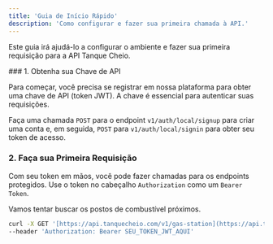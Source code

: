 ```yaml
---
title: 'Guia de Início Rápido'
description: 'Como configurar e fazer sua primeira chamada à API.'
---
```



Este guia irá ajudá-lo a configurar o ambiente e fazer sua primeira requisição para a API Tanque Cheio.

<Steps>
  ### 1. Obtenha sua Chave de API

  Para começar, você precisa se registrar em nossa plataforma para obter uma chave de API (token JWT). A chave é essencial para autenticar suas requisições.

  Faça uma chamada `POST` para o endpoint `v1/auth/local/signup` para criar uma conta e, em seguida, `POST` para `v1/auth/local/signin` para obter seu token de acesso.

  ### 2. Faça sua Primeira Requisição

  Com seu token em mãos, você pode fazer chamadas para os endpoints protegidos. Use o token no cabeçalho `Authorization` como um `Bearer Token`.

  Vamos tentar buscar os postos de combustível próximos.

  ```bash
  curl -X GET '[https://api.tanquecheio.com/v1/gas-station](https://api.tanquecheio.com/v1/gas-station)' \
  --header 'Authorization: Bearer SEU_TOKEN_JWT_AQUI'
